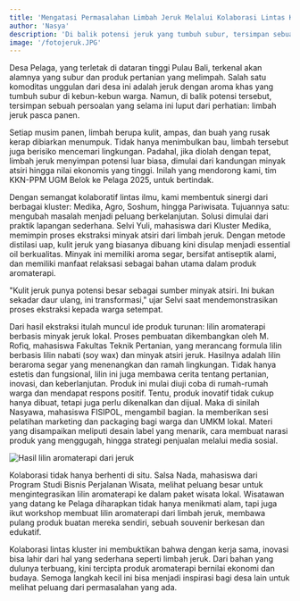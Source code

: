 ```yaml
---
title: 'Mengatasi Permasalahan Limbah Jeruk Melalui Kolaborasi Lintas Kluster Produk Aromaterapi'
author: 'Nasya'
description: 'Di balik potensi jeruk yang tumbuh subur, tersimpan sebuah persoalan yang selama ini luput dari perhatian: limbah jeruk pasca panen.'
image: '/fotojeruk.JPG'
---
```

Desa Pelaga, yang terletak di dataran tinggi Pulau Bali, terkenal akan alamnya yang subur dan produk pertanian yang melimpah. Salah satu komoditas unggulan dari desa ini adalah jeruk dengan aroma khas yang tumbuh subur di kebun-kebun warga. Namun, di balik potensi tersebut, tersimpan sebuah persoalan yang selama ini luput dari perhatian: limbah jeruk pasca panen.

Setiap musim panen, limbah berupa kulit, ampas, dan buah yang rusak kerap dibiarkan menumpuk. Tidak hanya menimbulkan bau, limbah tersebut juga berisiko mencemari lingkungan. Padahal, jika diolah dengan tepat, limbah jeruk menyimpan potensi luar biasa, dimulai dari kandungan minyak atsiri hingga nilai ekonomis yang tinggi. Inilah yang mendorong kami, tim KKN-PPM UGM Belok ke Pelaga 2025, untuk bertindak.

Dengan semangat kolaboratif lintas ilmu, kami membentuk sinergi dari berbagai kluster: Medika, Agro, Soshum, hingga Pariwisata. Tujuannya satu: mengubah masalah menjadi peluang berkelanjutan. Solusi dimulai dari praktik lapangan sederhana. Selvi Yuli, mahasiswa dari Kluster Medika, memimpin proses ekstraksi minyak atsiri dari limbah jeruk. Dengan metode distilasi uap, kulit jeruk yang biasanya dibuang kini disulap menjadi essential oil berkualitas. Minyak ini memiliki aroma segar, bersifat antiseptik alami, dan memiliki manfaat relaksasi sebagai bahan utama dalam produk aromaterapi.

"Kulit jeruk punya potensi besar sebagai sumber minyak atsiri. Ini bukan sekadar daur ulang, ini transformasi," ujar Selvi saat mendemonstrasikan proses ekstraksi kepada warga setempat.

Dari hasil ekstraksi itulah muncul ide produk turunan: lilin aromaterapi berbasis minyak jeruk lokal. Proses pembuatan dikembangkan oleh M. Rofiq, mahasiswa Fakultas Teknik Pertanian, yang merancang formula lilin berbasis lilin nabati (soy wax) dan minyak atsiri jeruk. Hasilnya adalah lilin beraroma segar yang menenangkan dan ramah lingkungan. Tidak hanya estetis dan fungsional, lilin ini juga membawa cerita tentang pertanian, inovasi, dan keberlanjutan. Produk ini mulai diuji coba di rumah-rumah warga dan mendapat respons positif. Tentu, produk inovatif tidak cukup hanya dibuat, tetapi juga  perlu dikenalkan dan dijual. Maka di sinilah Nasyawa, mahasiswa FISIPOL, mengambil bagian. Ia memberikan sesi pelatihan marketing dan packaging bagi warga dan UMKM lokal. Materi yang disampaikan meliputi desain label yang menarik, cara membuat narasi produk yang menggugah, hingga strategi penjualan melalui media sosial.

![Hasil lilin aromaterapi dari jeruk](/lilin.JPG)

Kolaborasi tidak hanya berhenti di situ. Salsa Nada, mahasiswa dari Program Studi Bisnis Perjalanan Wisata, melihat peluang besar untuk mengintegrasikan lilin aromaterapi ke dalam paket wisata lokal. Wisatawan yang datang ke Pelaga diharapkan tidak hanya menikmati alam, tapi juga ikut workshop membuat lilin aromaterapi dari limbah jeruk, membawa pulang produk buatan mereka sendiri, sebuah souvenir berkesan dan edukatif.

Kolaborasi lintas kluster ini membuktikan bahwa dengan kerja sama, inovasi bisa lahir dari hal yang sederhana seperti limbah jeruk. Dari bahan yang dulunya terbuang, kini tercipta produk aromaterapi bernilai ekonomi dan budaya. Semoga langkah kecil ini bisa menjadi inspirasi bagi desa lain untuk melihat peluang dari permasalahan yang ada.


